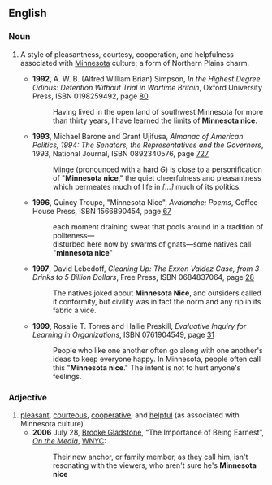 ==English==
{{wikipedia}}

===Noun===
{{en-noun|head=[[Minnesota]] [[nice]]|-}}

# {{label|en|US}} A style of pleasantness, courtesy, cooperation, and helpfulness associated with [[w:Minnesota|Minnesota]] culture; a form of Northern Plains charm.
#* '''1992''', A. W. B. (Alfred William Brian) Simpson, ''In the Highest Degree Odious: Detention Without Trial in Wartime Britain'', Oxford University Press, ISBN 0198259492, page [http://books.google.com/books?id=3b2g1RD5fUAC&pg=RA1-PA80&dq=%22Minnesota+nice%22+date:1990-1999&num=30&sig=TDhGRpIQUajNfxhqOnO6f73aaBI 80]
#*: Having lived in the open land of southwest Minnesota for more than thirty years, I have learned the limits of '''Minnesota nice'''.
#* '''1993''', Michael Barone and Grant Ujifusa, ''Almanac of American Politics, 1994: The Senators, the Representatives and the Governors'', 1993, National Journal, ISBN 0892340576, page [http://books.google.com/books?id=fLgYAAAAIAAJ&q=%22Minnesota+nice%22+date:1990-1999&dq=%22Minnesota+nice%22+date:1990-1999&num=30&pgis=1 727]
#*: Minge (pronounced with a hard ''G'') is close to a personification of "'''Minnesota nice'''," the quiet cheerfulness and pleasantness which permeates much of life in ''[…]'' much of its politics.
#* '''1996''', Quincy Troupe, "Minnesota Nice", ''Avalanche: Poems'', Coffee House Press, ISBN 1566890454, page [http://books.google.com/books?id=-MKKGlUnWGAC&pg=PA67&dq=%22Minnesota+nice%22+date:1990-1999&num=30&sig=cIMaMxIpU0fimHkUxsTAnkHlsik 67]
#*: each moment draining sweat that pools around in a tradition of politeness— <br/> disturbed here now by swarms of gnats—some natives call "'''minnesota nice'''"
#* '''1997''', David Lebedoff, ''Cleaning Up: The Exxon Valdez Case, from 3 Drinks to 5 Billion Dollars'', Free Press, ISBN 0684837064, page [http://books.google.com/books?id=McZgNUzevgcC&q=%22Minnesota+nice%22+date:1990-1999&dq=%22Minnesota+nice%22+date:1990-1999&num=30&pgis=1 28]
#*: The natives joked about '''Minnesota Nice''', and outsiders called it conformity, but civility was in fact the norm and any rip in its fabric a vice.
#* '''1999''', Rosalie T. Torres and Hallie Preskill, ''Evaluative Inquiry for Learning in Organizations'', ISBN 0761904549, page [http://books.google.com/books?id=dywx7LyiIcAC&pg=PA31&dq=0761904549+%22minnesota+nice%22&sig=NVg6x_v-9Y7E406Jgz_gJeXwsxo 31]
#*: People who like one another often go along with one another's ideas to keep everyone happy. In Minnesota, people often call this "'''Minnesota nice'''." The intent is not to hurt anyone's feelings.

===Adjective===
{{en-adj|head=[[Minnesota]] [[nice]]|-}}

# [[pleasant]], [[courteous]], [[cooperative]], and [[helpful]] (as associated with Minnesota culture)
#* '''2006''' July 28, [[w:Brooke Gladstone|Brooke Gladstone]], “The Importance of Being Earnest”, ''[[w:On the Media|On the Media]]'', [[w:WNYC|WNYC]]:
#*: Their new anchor, or family member, as they call him, isn't resonating with the viewers, who aren't sure he's '''Minnesota nice'''